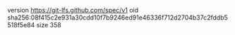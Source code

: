 version https://git-lfs.github.com/spec/v1
oid sha256:08f415c2e931a30cdd10f7b9246ed91e46336f712d2704b37c2fddb5518f5e84
size 358
